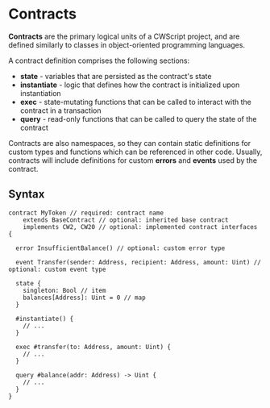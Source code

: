 # Contracts

**Contracts** are the primary logical units of a CWScript project, and are defined similarly to classes in object-oriented programming languages.

A contract definition comprises the following sections:

- **state** - variables that are persisted as the contract's state
- **instantiate** - logic that defines how the contract is initialized upon instantiation
- **exec** - state-mutating functions that can be called to interact with the contract in a transaction
- **query** - read-only functions that can be called to query the state of the contract

Contracts are also namespaces, so they can contain static definitions for custom types and functions which can be referenced in other code. Usually, contracts will include definitions for custom **errors** and **events** used by the contract.

## Syntax

```cwscript
contract MyToken // required: contract name
    extends BaseContract // optional: inherited base contract
    implements CW2, CW20 // optional: implemented contract interfaces
{

  error InsufficientBalance() // optional: custom error type

  event Transfer(sender: Address, recipient: Address, amount: Uint) // optional: custom event type

  state {
    singleton: Bool // item
    balances[Address]: Uint = 0 // map
  }

  #instantiate() {
    // ...
  }

  exec #transfer(to: Address, amount: Uint) {
    // ...
  }

  query #balance(addr: Address) -> Uint {
    // ...
  }
}
```
